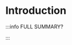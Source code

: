 # Introduction


<DocCardList />

:::info FULL SUMMARY?

<QuestButton
  text="Go To Campaign Page"
  link="https://app.stackup.dev/campaign_page/pandas-in-pythonhttps://app.stackup.dev/campaign_page/pandas-in-python"
/>

:::
